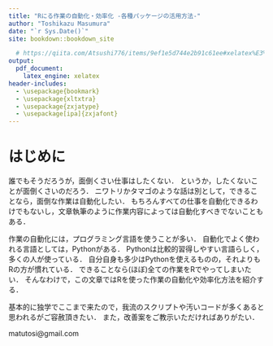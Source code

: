 ```yaml
--- 
title: "Rにる作業の自動化・効率化 -各種パッケージの活用方法-"
author: "Toshikazu Masumura"
date: "`r Sys.Date()`"
site: bookdown::bookdown_site

  # https://qiita.com/Atsushi776/items/9ef1e5d744e2b91c61ee#xelatex%E3%82%92%E7%94%A8%E3%81%84%E3%82%8B%E5%A0%B4%E5%90%88
output:
  pdf_document: 
    latex_engine: xelatex 
header-includes: 
  - \usepackage{bookmark} 
  - \usepackage{xltxtra} 
  - \usepackage{zxjatype} 
  - \usepackage[ipa]{zxjafont} 
---
```


# はじめに {-}

誰でもそうだろうが，面倒くさい仕事はしたくない．
というか，したくないことが面倒くさいのだろう．
ニワトリかタマゴのような話は別として，できることなら，面倒な作業は自動化したい．
もちろんすべての仕事を自動化できるわけでもないし，文章執筆のように作業内容によっては自動化すべきでないこともある．

作業の自動化には，プログラミング言語を使うことが多い．
自動化でよく使われる言語としては，Pythonがある．
Pythonは比較的習得しやすい言語らしく，多くの人が使っている．
自分自身も多少はPythonを使えるものの，それよりもRの方が慣れている．
できることなら(ほぼ)全ての作業をRでやってしまいたい．
そんなわけで，この文章ではRを使った作業の自動化や効率化方法を紹介する．

基本的に独学でここまで来たので，我流のスクリプトや汚いコードが多くあると思われるがご容赦頂きたい．
また，改善案をご教示いただければありがたい．

matutosi@gmail.com
